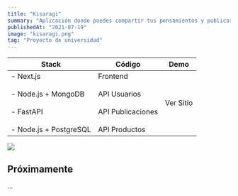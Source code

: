 ```yaml
---
title: "Kisaragi"
summary: "Aplicación donde puedes compartir tus pensamientos y publicar tus productos coleccionables."
publishedAt: "2021-07-19"
image: "kisaragi.png"
tag: "Proyecto de universidad"
---
```


| Stack                                                                                               | Código                                                                                                                                                                                                                                                                                                                                                                            | Demo                                                         |
| --------------------------------------------------------------------------------------------------- | --------------------------------------------------------------------------------------------------------------------------------------------------------------------------------------------------------------------------------------------------------------------------------------------------------------------------------------------------------------------------------- | ------------------------------------------------------------ |
| - Next.js<br /><br />- Node.js + MongoDB <br /> <br />- FastAPI <br /> <br />- Node.js + PostgreSQL | <Anchor href="https://github.com/Railly/kisaragi-front">Frontend</Anchor><br /> <br /><Anchor href="https://github.com/LTSpark/Kisaragi-UserAPI">API Usuarios</Anchor><br /> <br /><Anchor href="https://github.com/LTSpark/Kisaragi-PublicationAPI">API Publicaciones</Anchor><br /> <br /><Anchor href="https://github.com/LTSpark/Kisaragi-ProductsAPI">API Productos</Anchor> | <Anchor href="http://167.114.50.85/login">Ver Sitio</Anchor> |

<Image src="/images/kisaragi-browser.png" width={1837} height={974} />

## Próximamente

...
